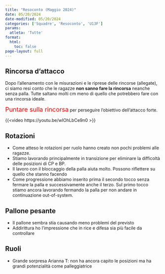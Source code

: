 ```yaml
---
title: "Resoconto (Maggio 2024)"
date: 05/20/2024
date-modified: 05/20/2024
categories: ['Squadre', 'Resoconto', 'U13F']
params:
  atleta: 'Tutte'
format:
  html: 
    toc: false
page-layout: full
---
```


## Rincorsa d'attacco

Dopo l'allenamento con le misurazioni e le riprese delle rincorse (allegate), ci siamo resi conto che le ragazze **non sanno fare la rincorsa** neanche senza palla. Tutte saltano molti cm meno di quello che potrebbero fare con una rincorsa ideale.

[Puntare sulla rincorsa]{style="color: red; font-size: 20px;"} per perseguire l'obiettivo dell'attacco forte.

{{<video https://youtu.be/wIOhLbCe9n0 >}}

## Rotazioni

- Come atteso le rotazioni per ruolo hanno creato non pochi problemi alle ragazze. 
- Stiamo lavorando principalmente in transizione per eliminare la difficoltà delle posizioni di CP e BP. 
- Il lavoro con il bloccaggio della palla aiuta molto. Possono riflettere su quello che stanno facendo
- Come progressione abbiamo inserito prima il secondo tocco senza fermare la palla e successivamente anche il terzo. Sul primo tocco stiamo ancora lavorando fermando la palla per non andare in continuazione out-of-system. 

## Pallone pesante

- Il pallone sembra stia causando meno problemi del previsto
- Addirittura ho l'impressione che in rice e difesa sia più facile da controllare

## Ruoli
- Grande sorpresa Arianna T: non ha ancora capito le posizioni ma ha grandi potenzialità come palleggiatrice
